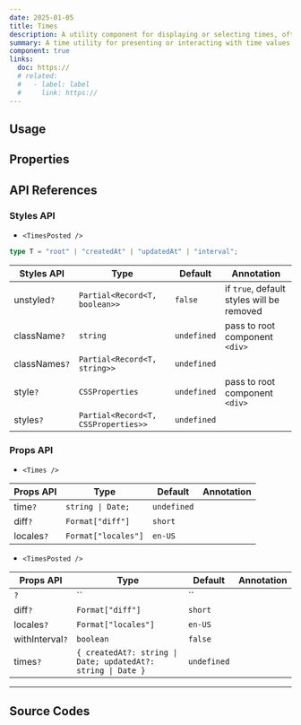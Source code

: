 ```yaml
---
date: 2025-01-05
title: Times
description: A utility component for displaying or selecting times, often used in time pickers or schedule-based inputs.
summary: A time utility for presenting or interacting with time values in the UI.
component: true
links:
  doc: https://
  # related:
  #   - label: label
  #     link: https://
---
```


## Usage

<TimesDemosUsage />

## Properties

<TimesDemosConfigurator />

## API References

### Styles API

- `<TimesPosted />`

```ts
type T = "root" | "createdAt" | "updatedAt" | "interval";
```

| Styles API    | Type                                | Default     | Annotation                                |
| ------------- | ----------------------------------- | ----------- | ----------------------------------------- |
| unstyled`?`   | `Partial<Record<T, boolean>>`       | `false`     | if `true`, default styles will be removed |
| className`?`  | `string`                            | `undefined` | pass to root component `<div>`            |
| classNames`?` | `Partial<Record<T, string>>`        | `undefined` |                                           |
| style`?`      | `CSSProperties`                     | `undefined` | pass to root component `<div>`            |
| styles`?`     | `Partial<Record<T, CSSProperties>>` | `undefined` |                                           |

### Props API

- `<Times />`

| Props API  | Type                | Default     | Annotation |
| ---------- | ------------------- | ----------- | ---------- |
| time`?`    | `string \| Date;`   | `undefined` |            |
| diff`?`    | `Format["diff"]`    | `short`     |            |
| locales`?` | `Format["locales"]` | `en-US`     |            |

- `<TimesPosted />`

| Props API       | Type                                                         | Default     | Annotation |
| --------------- | ------------------------------------------------------------ | ----------- | ---------- |
| `?`             | ``                                                           | ``          |            |
| diff`?`         | `Format["diff"]`                                             | `short`     |            |
| locales`?`      | `Format["locales"]`                                          | `en-US`     |            |
| withInterval`?` | `boolean`                                                    | `false`     |            |
| times`?`        | `{ createdAt?: string \| Date; updatedAt?: string \| Date }` | `undefined` |            |

---

## Source Codes

<SourceCodes name="times" />
